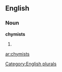 ==English==

===Noun===
'''chymists'''

# {{plural of|[[chymist]]}}

[[Category:English plurals]]

[[ar:chymists]]